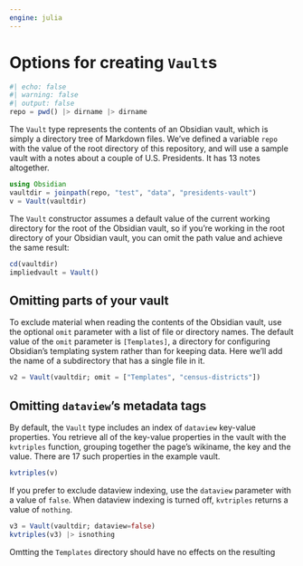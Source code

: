 ```yaml
---
engine: julia
---
```


# Options for creating `Vault`s


```julia
#| echo: false
#| warning: false
#| output: false
repo = pwd() |> dirname |> dirname
```


The `Vault` type represents the contents of an Obsidian vault, which is simply a directory tree of Markdown files. We've defined a variable `repo` with the value of the root directory of this repository, and will use a sample vault with a notes about a couple of U.S. Presidents. It has 13 notes altogether.


```julia
using Obsidian
vaultdir = joinpath(repo, "test", "data", "presidents-vault")
v = Vault(vaultdir)
```

::: {.callout-tip title="A shorthand"}
The `Vault` constructor assumes a default value of the current working directory for the root of the Obsidian vault, so if you're working in the root directory of your Obsidian vault, you can omit the path value and achieve the same result:


```julia
cd(vaultdir)
impliedvault = Vault()
```
:::


## Omitting parts of your vault

To exclude material when reading the contents of the Obsidian vault, use the optional `omit` parameter with a list of file or directory names. The default value of the `omit` parameter is `[Templates]`, a directory for configuring Obsidian's templating system rather than for keeping data.  Here we'll add the name of a subdirectory that has a single file in it.

```julia
v2 = Vault(vaultdir; omit = ["Templates", "census-districts"])
```



## Omitting `dataview`'s metadata tags


By default, the `Vault` type includes an index of `dataview` key-value properties. You retrieve all of the key-value properties in the vault with the `kvtriples` function, grouping together the page's wikiname, the key and the value. There are 17 such properties in the example vault.

```julia
kvtriples(v)
```


If you prefer to exclude dataview indexing, use the `dataview` parameter with a value of `false`. When dataview indexing is turned off, `kvtriples` returns a value of `nothing`.

```julia
v3 = Vault(vaultdir; dataview=false)
kvtriples(v3) |> isnothing
```


::: {.callout-caution }
Omtting the `Templates` directory should have no effects on the resulting 
:::